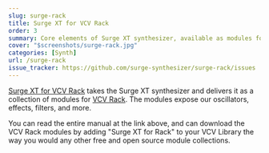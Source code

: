 ```yaml
---
slug: surge-rack
title: Surge XT for VCV Rack
order: 3
summary: Core elements of Surge XT synthesizer, available as modules for VCV Rack.
cover: "$screenshots/surge-rack.jpg"
categories: [Synth]
url: /surge-rack
issue_tracker: https://github.com/surge-synthesizer/surge-rack/issues
---
```


[Surge XT for VCV Rack](https://surge-synthesizer.github.io/rack_xt_manual) takes the Surge XT synthesizer and delivers it as a collection
of modules for [VCV Rack](https://vcvrack.com). The modules expose our oscillators, effects, filters, and more.

You can read the entire manual at the link above, and can download the VCV Rack modules by adding "Surge XT for Rack" to your VCV Library the way
you would any other free and open source module collections.
